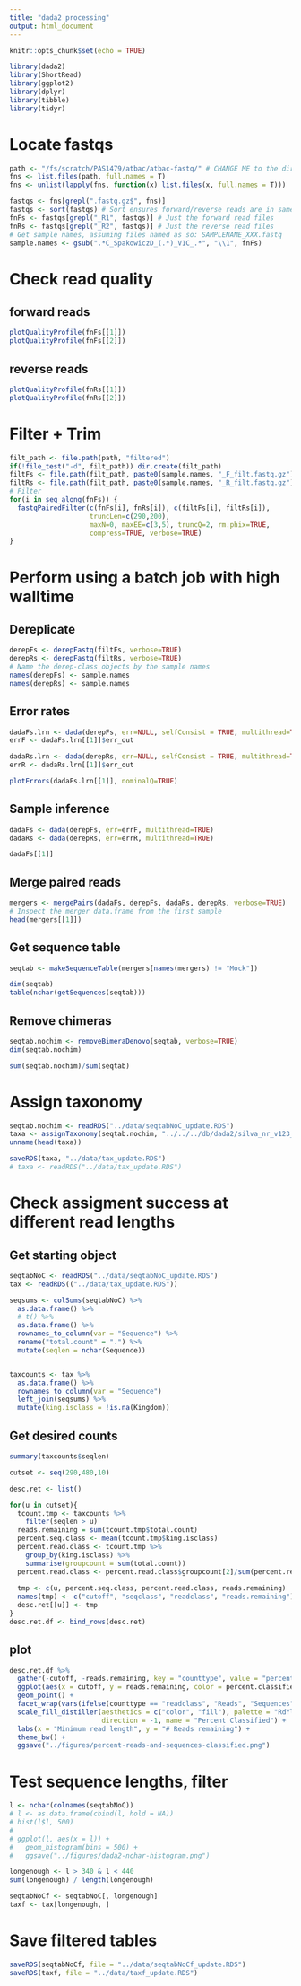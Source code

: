 ```yaml
---
title: "dada2 processing"
output: html_document
---
```


```r
knitr::opts_chunk$set(echo = TRUE)

library(dada2)
library(ShortRead)
library(ggplot2)
library(dplyr)
library(tibble)
library(tidyr)
```

# Locate fastqs
```r
path <- "/fs/scratch/PAS1479/atbac/atbac-fastq/" # CHANGE ME to the directory containing the fastq files after unzipping.
fns <- list.files(path, full.names = T)
fns <- unlist(lapply(fns, function(x) list.files(x, full.names = T)))

fastqs <- fns[grepl(".fastq.gz$", fns)]
fastqs <- sort(fastqs) # Sort ensures forward/reverse reads are in same order
fnFs <- fastqs[grepl("_R1", fastqs)] # Just the forward read files
fnRs <- fastqs[grepl("_R2", fastqs)] # Just the reverse read files
# Get sample names, assuming files named as so: SAMPLENAME_XXX.fastq
sample.names <- gsub(".*C_SpakowiczD_(.*)_V1C_.*", "\\1", fnFs)
```

# Check read quality

## forward reads
```r
plotQualityProfile(fnFs[[1]])
plotQualityProfile(fnFs[[2]])
```

## reverse reads
```r
plotQualityProfile(fnRs[[1]])
plotQualityProfile(fnRs[[2]])
```

# Filter + Trim
```r
filt_path <- file.path(path, "filtered")
if(!file_test("-d", filt_path)) dir.create(filt_path)
filtFs <- file.path(filt_path, paste0(sample.names, "_F_filt.fastq.gz"))
filtRs <- file.path(filt_path, paste0(sample.names, "_R_filt.fastq.gz"))
# Filter
for(i in seq_along(fnFs)) {
  fastqPairedFilter(c(fnFs[i], fnRs[i]), c(filtFs[i], filtRs[i]),
                    truncLen=c(290,200), 
                    maxN=0, maxEE=c(3,5), truncQ=2, rm.phix=TRUE,
                    compress=TRUE, verbose=TRUE)
}
```


# Perform using a batch job with high walltime
## Dereplicate

```r
derepFs <- derepFastq(filtFs, verbose=TRUE)
derepRs <- derepFastq(filtRs, verbose=TRUE)
# Name the derep-class objects by the sample names
names(derepFs) <- sample.names
names(derepRs) <- sample.names
```

## Error rates
```r
dadaFs.lrn <- dada(derepFs, err=NULL, selfConsist = TRUE, multithread=TRUE)
errF <- dadaFs.lrn[[1]]$err_out

dadaRs.lrn <- dada(derepRs, err=NULL, selfConsist = TRUE, multithread=TRUE)
errR <- dadaRs.lrn[[1]]$err_out

plotErrors(dadaFs.lrn[[1]], nominalQ=TRUE)
```

## Sample inference
```r
dadaFs <- dada(derepFs, err=errF, multithread=TRUE)
dadaRs <- dada(derepRs, err=errR, multithread=TRUE)

dadaFs[[1]]
```

## Merge paired reads
```r
mergers <- mergePairs(dadaFs, derepFs, dadaRs, derepRs, verbose=TRUE)
# Inspect the merger data.frame from the first sample
head(mergers[[1]])
```

## Get sequence table

```r
seqtab <- makeSequenceTable(mergers[names(mergers) != "Mock"])

dim(seqtab)
table(nchar(getSequences(seqtab)))
```

## Remove chimeras
```r
seqtab.nochim <- removeBimeraDenovo(seqtab, verbose=TRUE)
dim(seqtab.nochim)

sum(seqtab.nochim)/sum(seqtab)
```

# Assign taxonomy
```r
seqtab.nochim <- readRDS("../data/seqtabNoC_update.RDS")
taxa <- assignTaxonomy(seqtab.nochim, "../../../db/dada2/silva_nr_v123_train_set.fa.gz")
unname(head(taxa))

saveRDS(taxa, "../data/tax_update.RDS")
# taxa <- readRDS("../data/tax_update.RDS")
```




# Check assigment success at different read lengths

## Get starting object

```r
seqtabNoC <- readRDS("../data/seqtabNoC_update.RDS")
tax <- readRDS(("../data/tax_update.RDS"))

seqsums <- colSums(seqtabNoC) %>%
  as.data.frame() %>%
  # t() %>%
  as.data.frame() %>%
  rownames_to_column(var = "Sequence") %>%
  rename("total.count" = ".") %>%
  mutate(seqlen = nchar(Sequence))


taxcounts <- tax %>%
  as.data.frame() %>%
  rownames_to_column(var = "Sequence")
  left_join(seqsums) %>%
  mutate(king.isclass = !is.na(Kingdom))
```
## Get desired counts

```r
summary(taxcounts$seqlen)

cutset <- seq(290,480,10)

desc.ret <- list()

for(u in cutset){
  tcount.tmp <- taxcounts %>%
    filter(seqlen > u)
  reads.remaining = sum(tcount.tmp$total.count)
  percent.seq.class <- mean(tcount.tmp$king.isclass)
  percent.read.class <- tcount.tmp %>%
    group_by(king.isclass) %>%
    summarise(groupcount = sum(total.count))
  percent.read.class <- percent.read.class$groupcount[2]/sum(percent.read.class$groupcount)
  
  tmp <- c(u, percent.seq.class, percent.read.class, reads.remaining)
  names(tmp) <- c("cutoff", "seqclass", "readclass", "reads.remaining")
  desc.ret[[u]] <- tmp
}
desc.ret.df <- bind_rows(desc.ret)
```

## plot

```r
desc.ret.df %>%
  gather(-cutoff, -reads.remaining, key = "counttype", value = "percent.classified") %>%
  ggplot(aes(x = cutoff, y = reads.remaining, color = percent.classified)) +
  geom_point() +
  facet_wrap(vars(ifelse(counttype == "readclass", "Reads", "Sequences"))) +
  scale_fill_distiller(aesthetics = c("color", "fill"), palette = "RdYlBu",
                       direction = -1, name = "Percent Classified") +
  labs(x = "Minimum read length", y = "# Reads remaining") +
  theme_bw() +
  ggsave("../figures/percent-reads-and-sequences-classified.png")
```

# Test sequence lengths, filter
```r
l <- nchar(colnames(seqtabNoC))
# l <- as.data.frame(cbind(l, hold = NA))
# hist(l$l, 500)
# 
# ggplot(l, aes(x = l)) +
#   geom_histogram(bins = 500) +
#   ggsave("../figures/dada2-nchar-histogram.png")
```

```r
longenough <- l > 340 & l < 440
sum(longenough) / length(longenough)

seqtabNoCf <- seqtabNoC[, longenough]
taxf <- tax[longenough, ]
```

# Save filtered tables
```r
saveRDS(seqtabNoCf, file = "../data/seqtabNoCf_update.RDS")
saveRDS(taxf, file = "../data/taxf_update.RDS")
```



